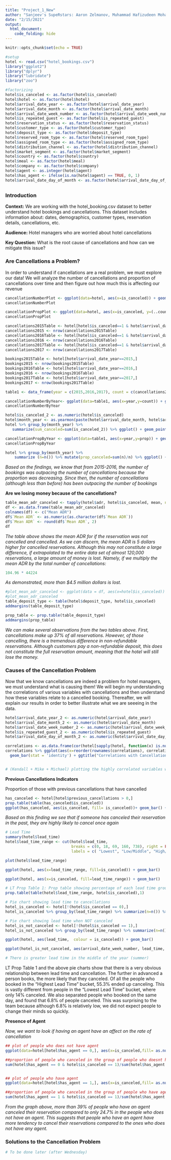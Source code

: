 ```yaml
---
title: "Project_1_New"
author: "Sanjeev's SupeRstars: Aaron Zelmanov, Muhammad Hafizudeen Mohamad Saman, Nakul Chadha, Kendall Cohen, Michael Geraci, Michael Zhang"
date: "2/15/2021"
output:
  html_document:
    code_folding: hide
---
```


```r
knitr::opts_chunk$set(echo = TRUE)

#setup 
hotel <- read.csv("hotel_bookings.csv")
library("ggplot2")
library("dplyr")
library("lubridate")
library("zoo")

#factorizing 
hotel$is_canceled <- as.factor(hotel$is_canceled)
hotel$hotel <- as.factor(hotel$hotel)
hotel$arrival_date_year <- as.factor(hotel$arrival_date_year)
hotel$arrival_date_month <- as.factor(hotel$arrival_date_month)
hotel$arrival_date_week_number <- as.factor(hotel$arrival_date_week_number)
hotel$is_repeated_guest <- as.factor(hotel$is_repeated_guest)
hotel$reservation_status <- as.factor(hotel$reservation_status)
hotel$customer_type <- as.factor(hotel$customer_type)
hotel$deposit_type <- as.factor(hotel$deposit_type)
hotel$reserved_room_type <- as.factor(hotel$reserved_room_type)
hotel$assigned_room_type <- as.factor(hotel$assigned_room_type)
hotel$distribution_channel <- as.factor(hotel$distribution_channel)
hotel$market_segment <- as.factor(hotel$market_segment)
hotel$country <- as.factor(hotel$country)
hotel$meal <- as.factor(hotel$meal)
hotel$company <- as.factor(hotel$company)
hotel$agent <- as.integer(hotel$agent)
hotel$has_agent <- ifelse(is.na(hotel$agent) == TRUE, 0, 1)
hotel$arrival_date_day_of_month <- as.factor(hotel$arrival_date_day_of_month)
```
## {.tabset}
### Introduction 

**Context:** We are working with the hotel_booking.csv dataset to better understand hotel bookings and cancellations. This dataset includes information about: dates, demographics, customer types, reservation details, cancellations, etc.

**Audience:** Hotel managers who are worried about hotel cancellations

**Key Question:** What is the root cause of cancellations and how can we mitigate this issue? 

### Are Cancellations a Problem? 
In order to understand if cancellations are a real problem, we must explore our data! We will analyze the number of cancellations and proportion of cancellations over time and then figure out how much this is affecting our revenue 

```r
cancellationNumberPlot <- ggplot(data=hotel, aes(x=is_canceled)) + geom_bar() + xlab("Not Cancelled or Cancelled") + ylab("Count") + ggtitle("Count of Reservations Not Cancelled vs Cancelled") + labs(caption=("Number of Cancellations = 44,224. Total reservations = 119,390")) + theme(plot.title = element_text(hjust = 0.5), plot.caption = element_text(hjust = 0.5))
cancellationNumberPlot 
```

```r
cancellationPropPlot <- ggplot(data=hotel, aes(x=is_canceled, y=(..count..)/sum(..count..) )) + geom_bar() + xlab("Not Cancelled or Cancelled") + ylab("Proportion") + ggtitle("Proportion of Reservations Not Cancelled vs Cancelled") + labs(caption=("More than a third of bookings (37%) were cancelled, which is a significant amount")) + theme(plot.title = element_text(hjust = 0.5), plot.caption = element_text(hjust = 0.5))
cancellationPropPlot
```

```r
cancellations2015Table <- hotel[hotel$is_canceled==1 & hotel$arrival_date_year==2015,]
cancellations2015 <- nrow(cancellations2015Table)
cancellations2016Table <- hotel[hotel$is_canceled==1 & hotel$arrival_date_year==2016,]
cancellations2016 <- nrow(cancellations2016Table)
cancellations2017Table <- hotel[hotel$is_canceled==1 & hotel$arrival_date_year==2017,]
cancellations2017 <- nrow(cancellations2017Table)

bookings2015Table <- hotel[hotel$arrival_date_year==2015,]
bookings2015 <- nrow(bookings2015Table)
bookings2016Table <- hotel[hotel$arrival_date_year==2016,]
bookings2016 <- nrow(bookings2016Table)
bookings2017Table <- hotel[hotel$arrival_date_year==2017,]
bookings2017 <- nrow(bookings2017Table)

table1 <- data_frame(year = c(2015,2016,2017), count = c(cancellations2015,cancellations2016,cancellations2017), prop = c(cancellations2015/bookings2015,cancellations2016/bookings2016,cancellations2017/bookings2017))

cancellationNumberByYear<- ggplot(data=table1, aes(x=year,y=count)) + geom_bar(stat='identity') + ggtitle("Number of Cancellations by Year") + labs(x="Year", y="Count",caption=("The number of cancellations increased from 2015 to 2016 but has decreased since then")) + theme(plot.title = element_text(hjust = 0.5), plot.caption = element_text(hjust = 0.5))
cancellationNumberByYear

hotel$is_canceled_2 <- as.numeric(hotel$is_canceled)
hotel$month_year <- as.yearmon(paste(hotel$arrival_date_month, hotel$arrival_date_year))
hotel %>% group_by(month_year) %>%
   summarize(sum_canceled=sum(is_canceled_2)) %>% ggplot() + geom_point(aes(x=month_year, y=sum_canceled)) + geom_line(aes(x=month_year, y=sum_canceled)) + ggtitle("Number of Cancellations by Month over Time") + labs(x="Month and Year", y="Count",caption=("The number of cancellations are variable (seasonality + idiosyncratic effects) but show a somewhat increasing trend")) + theme(plot.title = element_text(hjust = 0.5), plot.caption = element_text(hjust = 0.5))

cancellationPropByYear <- ggplot(data=table1, aes(x=year,y=prop)) + geom_bar(stat='identity') + ggtitle("Proportion of Cancellations by Year") + labs(x="Year", y="Proportion",caption=("The proportion of cancellations decreased from 2015 to 2016 but has slightly increased since then")) + theme(plot.title = element_text(hjust = 0.5), plot.caption = element_text(hjust = 0.5))
cancellationPropByYear

hotel %>% group_by(month_year) %>%
    summarize (n=n()) %>% mutate(prop_canceled=sum(n)/n) %>% ggplot() + geom_point(aes(x=month_year, y=prop_canceled)) + geom_line(aes(x=month_year, y=prop_canceled)) + ggtitle("Proportion of Cancellations by Month over Time") + labs(x="Month and Year", y="Proportion",caption=("The proportion of cancellations are also variable but show a somewhat decreasing trend")) + theme(plot.title = element_text(hjust = 0.5), plot.caption = element_text(hjust = 0.5))
```

*Based on the findings, we know that from 2015-2016, the number of bookings was outpacing the number of cancellations because the proportion was decreasing. Since then, the number of cancellations (although less than before) has been outpacing the number of bookings*

**Are we losing money because of the cancellations?**

```r
table_mean_adr_canceled <- tapply(hotel$adr, hotel$is_canceled, mean, na.rm = TRUE)
df <- as.data.frame(table_mean_adr_canceled)
colnames(df) <- c("Mean ADR")
df$`Mean ADR` <- as.numeric(as.character(df$`Mean ADR`))
df$`Mean ADR` <- round(df$`Mean ADR`, 2)
df
```

*The table above shows the mean ADR for if the reservation was not cancelled and cancelled. As we can discern, the mean ADR is 5 dollars higher for cancelled reservations. Although this may not constitute a large difference, if extrapolated to the entire data set of almost 120,000 reservations, a large amount of money is lost. Namely, if we multiply the mean ADR by the total number of cancellations:*

```r
104.96 * 44224
```

*As demonstrated, more than $4.5 million dollars is lost.*

```r
#plot_mean_adr_canceled <- ggplot(data = df, aes(x=hotel$is_canceled)) + geom_bar() + xlab("Not Cancelled or Cancelled") + ylab("ADR")+ ggtitle("Average ADR If Not Cancelled or Cancelled") + theme(plot.title = element_text(hjust = 0.5), plot.caption = element_text(hjust = 0.5)) + theme(plot.title = element_text(hjust = 0.5))
#plot_mean_adr_canceled
table_deposit_type <- table(hotel$deposit_type, hotel$is_canceled)
addmargins(table_deposit_type)
```
```r
prop_table <- prop.table(table_deposit_type)
addmargins(prop_table)
```
*We can make several observations from the two tables above. First, cancellations make up 37% of all reservations. However, of those cancelling, there is a tremendous difference in non-refundable reservations. Although customers pay a non-refundable deposit, this does not constitute the full reservation amount, meaning that the hotel will still lose the money.*

### Causes of the Cancellation Problem 
Now that we know cancellations are indeed a problem for hotel managers, we must understand what is causing them! We will begin my understanding the correlations of various variables with cancellations and then understand how these variables relate to a cancelled booking. Thereafter, we will explain our results in order to better illustrate what we are seeeing in the data. 
```r
hotel$arrival_date_year_2 <- as.numeric(hotel$arrival_date_year)
hotel$arrival_date_month_2 <- as.numeric(hotel$arrival_date_month)
hotel$arrival_date_week_number_2 <- as.numeric(hotel$arrival_date_week_number)
hotel$is_repeated_guest_2 <- as.numeric(hotel$is_repeated_guest)
hotel$arrival_date_day_of_month_2 <- as.numeric(hotel$arrival_date_day_of_month)

correlations <- as.data.frame(cor(hotel[sapply(hotel, function(x) is.numeric(x))])[16,])
correlations %>% ggplot(aes(x=reorder(rownames(correlations), correlations[,1]), y=correlations[,1])) + 
  geom_bar(stat = 'identity') + ggtitle("Correlations with Cancellations") + labs(x="Variables", y="Cancellations",caption=("The bar graph above displays the hotel_bookings variables that have a correlation with cancellations in increasing order")) + theme(plot.title = element_text(hjust = 0.5), axis.text.x = element_text(angle = 90))


# (Kendall + Mike + Michael) plotting the highly correlated variables with cancellations and explaining the correlations. Then, buildiing additional graphs to further analyze
```

**Previous Cancellations Indicators**

Proportion of those with previous cancellations that have cancelled
``` r
has_canceled <- hotel[hotel$previous_cancellations > 0,]
prop.table(table(has_canceled$is_canceled))
ggplot(has_canceled, aes(is_canceled, fill= is_canceled))+ geom_bar() + labs(x="Canceled Reservation", y= "Count of Canceled Reservations") + ggtitle("Reservations canceled by those who have canceled in the past")

```

*Based on this finding we see that if someone has canceled their reservation in the past, they are highly likely to cancel once again*

```r
# Lead Time 
summary(hotel$lead_time)
hotel$lead_time_range <- cut(hotel$lead_time, 
                             breaks = c(0, 18, 69, 160, 738), right = FALSE, 
                             labels = c( "Lowest", "Low/Middle", "High/Middle", "Highest"))

plot(hotel$lead_time_range)

ggplot(hotel, aes(x=lead_time_range, fill=is_canceled)) + geom_bar()

ggplot(hotel, aes(x=is_canceled, fill=lead_time_range)) + geom_bar()

# LT Prop Table 1: Prop table showing percentage of each lead time group that canceled/ did not cancel. 1 indicates cancellation. 
prop.table(table(hotel$lead_time_range, hotel$is_canceled),1)

# Pie chart showing lead time to cancellations 
hotel_is_canceled <- hotel[!(hotel$is_canceled == 0),]
hotel_is_canceled %>% group_by(lead_time_range) %>% summarize(n=n()) %>% ggplot(aes("", n, fill = lead_time_range)) + geom_bar(stat = 'identity', width = 1, color = "white") + coord_polar("y", start = 0) + theme_void() + labs(title = "Lead Time When Guest Cancelled")

# Pie chart showing lead time when NOT canceled
hotel_is_not_canceled <- hotel[!(hotel$is_canceled == 1),]
hotel_is_not_canceled %>% group_by(lead_time_range) %>% summarize(n=n()) %>% ggplot(aes("", n, fill = lead_time_range)) + geom_bar(stat = 'identity', width = 1, color = "white") + coord_polar("y", start = 0) + theme_void() + labs(title = "Lead Time When Guest Did NOT Cancel")

ggplot(hotel, aes(lead_time,  colour = is_canceled)) + geom_bar()

ggplot(hotel_is_not_canceled, aes(arrival_date_week_number, lead_time,  colour = is_canceled)) + geom_point()

# There is greater lead time in the middle of the year (summer)


```
LT Prop Table 1 and the above pie charts show that there is a very obvious relationship between lead time and cancellation. The further in advanced a person books, the more likely that they canceled. Of all the people who booked in the "Highest Lead Time" bucket, 55.3% ended up canceling. This is vastly different from people in the "Lowest Lead Time" bucket, where only 14% canceled. We also separated people who booked on the same day, and found that 6.8% of people canceled. This was surprising to the team because although 6.8% is relatively low, we did not expect people to change their minds so quickly.

**Presence of Agent**

*Now, we want to look if having an agent have an affect on the rate of cancellation*
```r
## plot of people who does not have agent
ggplot(data=hotel[hotel$has_agent == 0,], aes(x=is_canceled,fill= as.numeric(is_canceled))) + ggtitle("People who Does not have Agent") + xlab("Cancelled Reservation") + geom_bar()

##proportion of people who canceled in the group of people who doesnt have agent
sum(hotel$has_agent == 0 & hotel$is_canceled == 1)/sum(hotel$has_agent == 0)


## plot of people who have agent
ggplot(data=hotel[hotel$has_agent == 1,], aes(x=is_canceled,fill= as.numeric(is_canceled))) + ggtitle("People who have Agent") + xlab("Cancelled Reservation") + geom_bar()

##proportion of people who canceled in the group of people who have agent
sum(hotel$has_agent == 1 & hotel$is_canceled == 1)/sum(hotel$has_agent == 1)
```
*From the graph above, more than 39% of people who have an agent canceled their reservation compared to only 24.7% in the people who does not have an agent. This suggests that people who have an agent have more tendency to cancel their reservations compared to the ones who does not have any agent.*

### Solutions to the Cancellation Problem
```r
# To be done later (after Wednesday)
```

